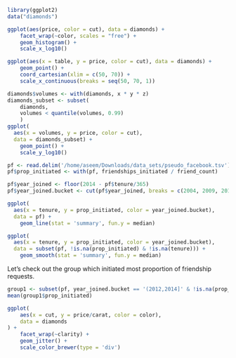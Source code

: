 ```r
library(ggplot2)
data("diamonds")

ggplot(aes(price, color = cut), data = diamonds) + 
    facet_wrap(~color, scales = "free") +
    geom_histogram() + 
    scale_x_log10()
```

```r
ggplot(aes(x = table, y = price, color = cut), data = diamonds) + 
    geom_point() +
    coord_cartesian(xlim = c(50, 70)) +
    scale_x_continuous(breaks = seq(50, 70, 1))
```



```r
diamonds$volumes <- with(diamonds, x * y * z)
diamonds_subset <- subset(
    diamonds, 
    volumes < quantile(volumes, 0.99)
    )
ggplot(
  aes(x = volumes, y = price, color = cut), 
  data = diamonds_subset) + 
    geom_point() +
    scale_y_log10()
```

```r
pf <- read.delim('/home/aseem/Downloads/data_sets/pseudo_facebook.tsv')
pf$prop_initiated <- with(pf, friendships_initiated / friend_count)
```

```r
pf$year_joined <- floor(2014 - pf$tenure/365)
pf$year_joined.bucket <- cut(pf$year_joined, breaks = c(2004, 2009, 2011, 2012, 2014))

ggplot(
  aes(x = tenure, y = prop_initiated, color = year_joined.bucket), 
  data = pf) + 
    geom_line(stat = 'summary', fun.y = median)
```

```r
ggplot(
  aes(x = tenure, y = prop_initiated, color = year_joined.bucket), 
  data = subset(pf, !is.na(prop_initiated) & !is.na(tenure))) + 
    geom_smooth(stat = 'summary', fun.y = median)
```

Let's check out the group which initiated most proportion of friendship requests.

```r
group1 <- subset(pf, year_joined.bucket == '(2012,2014]' & !is.na(prop_initiated))
mean(group1$prop_initiated)
```

```r
ggplot(
    aes(x = cut, y = price/carat, color = color), 
    data = diamonds
) + 
    facet_wrap(~clarity) +
    geom_jitter() + 
    scale_color_brewer(type = 'div')
```

